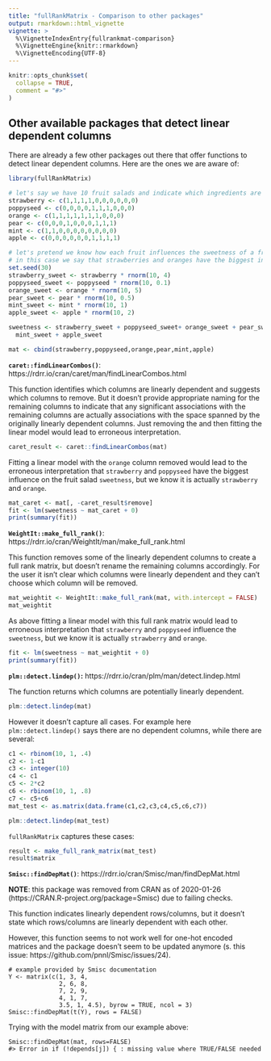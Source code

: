 ```yaml
---
title: "fullRankMatrix - Comparison to other packages"
output: rmarkdown::html_vignette
vignette: >
  %\VignetteIndexEntry{fullrankmat-comparison}
  %\VignetteEngine{knitr::rmarkdown}
  %\VignetteEncoding{UTF-8}
---
```


```r
knitr::opts_chunk$set(
  collapse = TRUE,
  comment = "#>"
)
```


## Other available packages that detect linear dependent columns
There are already a few other packages out there that offer functions to detect linear dependent columns. Here are the ones we are aware of:

```r
library(fullRankMatrix)

# let's say we have 10 fruit salads and indicate which ingredients are present in each salad
strawberry <- c(1,1,1,1,0,0,0,0,0,0)
poppyseed <- c(0,0,0,0,1,1,1,0,0,0)
orange <- c(1,1,1,1,1,1,1,0,0,0)
pear <- c(0,0,0,1,0,0,0,1,1,1)
mint <- c(1,1,0,0,0,0,0,0,0,0)
apple <- c(0,0,0,0,0,0,1,1,1,1)

# let's pretend we know how each fruit influences the sweetness of a fruit salad
# in this case we say that strawberries and oranges have the biggest influence on sweetness
set.seed(30)
strawberry_sweet <- strawberry * rnorm(10, 4)
poppyseed_sweet <- poppyseed * rnorm(10, 0.1)
orange_sweet <- orange * rnorm(10, 5)
pear_sweet <- pear * rnorm(10, 0.5)
mint_sweet <- mint * rnorm(10, 1)
apple_sweet <- apple * rnorm(10, 2)

sweetness <- strawberry_sweet + poppyseed_sweet+ orange_sweet + pear_sweet +
  mint_sweet + apple_sweet 

mat <- cbind(strawberry,poppyseed,orange,pear,mint,apple)

```



**`caret::findLinearCombos()`**: https://rdrr.io/cran/caret/man/findLinearCombos.html

This function identifies which columns are linearly dependent and suggests which columns to remove. But it doesn't provide appropriate naming for the remaining columns to indicate that any significant associations with the remaining columns are actually associations with the space spanned by the originally linearly dependent columns. Just removing the  and then fitting the linear model would lead to erroneous interpretation.
```r
caret_result <- caret::findLinearCombos(mat)
```
Fitting a linear model with the `orange` column removed would lead to the erroneous interpretation that `strawberry` and `poppyseed` have the biggest influence on the fruit salad `sweetness`, but we know it is actually `strawberry` and `orange`.
```r
mat_caret <- mat[, -caret_result$remove]
fit <- lm(sweetness ~ mat_caret + 0)
print(summary(fit))
```


**`WeightIt::make_full_rank()`**: https://rdrr.io/cran/WeightIt/man/make_full_rank.html

This function removes some of the linearly dependent columns to create a full rank matrix, but doesn't rename the remaining columns accordingly. For the user it isn't clear which columns were linearly dependent and they can't choose which column will be removed.
```r
mat_weightit <- WeightIt::make_full_rank(mat, with.intercept = FALSE)
mat_weightit
```
As above fitting a linear model with this full rank matrix would lead to erroneous interpretation that `strawberry` and `poppyseed` influence the `sweetness`, but we know it is actually `strawberry` and `orange`.

```r
fit <- lm(sweetness ~ mat_weightit + 0)
print(summary(fit))
```


**`plm::detect.lindep()`:** https://rdrr.io/cran/plm/man/detect.lindep.html

The function returns which columns are potentially linearly dependent.
```r
plm::detect.lindep(mat)
```

However it doesn't capture all cases. For example here `plm::detect.lindep()` says there are no dependent columns, while there are several:
```r
c1 <- rbinom(10, 1, .4)
c2 <- 1-c1
c3 <- integer(10)
c4 <- c1
c5 <- 2*c2
c6 <- rbinom(10, 1, .8)
c7 <- c5+c6
mat_test <- as.matrix(data.frame(c1,c2,c3,c4,c5,c6,c7))

plm::detect.lindep(mat_test)
```

`fullRankMatrix` captures these cases:
```r
result <- make_full_rank_matrix(mat_test)
result$matrix
```
**`Smisc::findDepMat()`**: https://rdrr.io/cran/Smisc/man/findDepMat.html

**NOTE**: this package was removed from CRAN as of 2020-01-26 (https://CRAN.R-project.org/package=Smisc) due to failing checks.

This function indicates linearly dependent rows/columns, but it doesn't state which rows/columns are linearly dependent with each other.

However, this function seems to not work well for one-hot encoded matrices and the package doesn't seem to be updated anymore (s. this issue: https://github.com/pnnl/Smisc/issues/24).
```
# example provided by Smisc documentation
Y <- matrix(c(1, 3, 4,
              2, 6, 8,
              7, 2, 9,
              4, 1, 7,
              3.5, 1, 4.5), byrow = TRUE, ncol = 3)
Smisc::findDepMat(t(Y), rows = FALSE)
```

Trying with the model matrix from our example above:
```
Smisc::findDepMat(mat, rows=FALSE)
#> Error in if (!depends[j]) { : missing value where TRUE/FALSE needed
```
